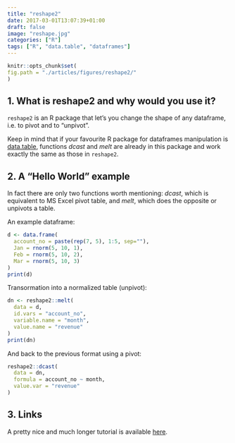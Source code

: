 ```yaml
---
title: "reshape2"
date: 2017-03-01T13:07:39+01:00
draft: false
image: "reshape.jpg"
categories: ["R"]
tags: ["R", "data.table", "dataframes"]
---
```



```r
knitr::opts_chunk$set(
fig.path = "./articles/figures/reshape2/"
)
```



## 1. What is reshape2 and why would you use it?

`reshape2` is an R package that let's you change the shape of any dataframe, i.e. to pivot and to "unpivot".

Keep in mind that if your favourite R package for dataframes manipulation is [data.table](http://tomis9.com/data.table), functions *dcast* and *melt* are already in this package and work exactly the same as those in `reshape2`.

## 2. A "Hello World" example

In fact there are only two functions worth mentioning: *dcast*, which is equivalent to MS Excel pivot table, and *melt*, which does the opposite or unpivots a table.

An example dataframe:
```r
d <- data.frame(
  account_no = paste(rep(7, 5), 1:5, sep=""),
  Jan = rnorm(5, 10, 1),
  Feb = rnorm(5, 10, 2),
  Mar = rnorm(5, 10, 3)
)
print(d)
```

Transormation into a normalized table (unpivot):
```r
dn <- reshape2::melt(
  data = d, 
  id.vars = "account_no", 
  variable.name = "month", 
  value.name = "revenue"
)
print(dn)
```

And back to the previous format using a pivot:
```r
reshape2::dcast(
  data = dn, 
  formula = account_no ~ month, 
  value.var = "revenue"
)
```

## 3. Links

A pretty nice and much longer tutorial is available [here](https://seananderson.ca/2013/10/19/reshape/).
